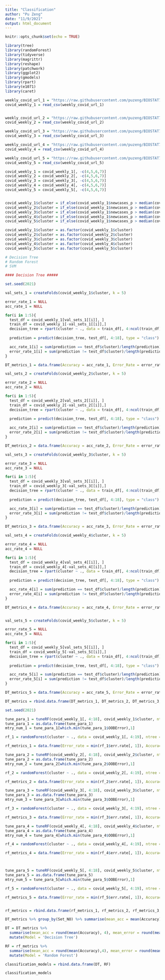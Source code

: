 ```yaml
---
title: "Classification"
author: "Pu Zeng"
date: "11/9/2021"
output: html_document
---
```


```r
knitr::opts_chunk$set(echo = TRUE)
```

```r
library(tree)
library(randomForest)
library(tidyverse)
library(magrittr)
library(reshape)
library(patchwork)
library(ggplot2)
library(gmodels)
library(rpart)
library(e1071)
library(caret)
```

```r
weekly_covid_url_1 = "https://raw.githubusercontent.com/puzeng/BIOSTAT707_Course_Project/main/COVID_Complete/covid_1.csv"
covid_weekly_1 = read_csv(weekly_covid_url_1)


weekly_covid_url_2 = "https://raw.githubusercontent.com/puzeng/BIOSTAT707_Course_Project/main/COVID_Complete/covid_2.csv"
covid_weekly_2 = read_csv(weekly_covid_url_2)

weekly_covid_url_3 = "https://raw.githubusercontent.com/puzeng/BIOSTAT707_Course_Project/main/COVID_Complete/covid_3.csv"
covid_weekly_3 = read_csv(weekly_covid_url_3)

weekly_covid_url_4 = "https://raw.githubusercontent.com/puzeng/BIOSTAT707_Course_Project/main/COVID_Complete/covid_4.csv"
covid_weekly_4 = read_csv(weekly_covid_url_4)

weekly_covid_url_5 = "https://raw.githubusercontent.com/puzeng/BIOSTAT707_Course_Project/main/COVID_Complete/covid_5.csv"
covid_weekly_5 = read_csv(weekly_covid_url_5)

```

```r

covid_weekly_1 = covid_weekly_1[, -c(4,5,6,7)]
covid_weekly_2 = covid_weekly_2[, -c(4,5,6,7)]
covid_weekly_3 = covid_weekly_3[, -c(4,5,6,7)]
covid_weekly_4 = covid_weekly_4[, -c(4,5,6,7)]
covid_weekly_5 = covid_weekly_5[, -c(4,5,6,7)]


covid_weekly_1$cluster = if_else(covid_weekly_1$newcases_p > median(covid_weekly_1$newcases_p, na.rm = TRUE), 1, 0)
covid_weekly_2$cluster = if_else(covid_weekly_1$newcases_p > median(covid_weekly_2$newcases_p, na.rm = TRUE), 1, 0)
covid_weekly_3$cluster = if_else(covid_weekly_1$newcases_p > median(covid_weekly_3$newcases_p, na.rm = TRUE), 1, 0)
covid_weekly_4$cluster = if_else(covid_weekly_1$newcases_p > median(covid_weekly_4$newcases_p, na.rm = TRUE), 1, 0)
covid_weekly_5$cluster = if_else(covid_weekly_1$newcases_p > median(covid_weekly_5$newcases_p, na.rm = TRUE), 1, 0)

covid_weekly_1$cluster = as.factor(covid_weekly_1$cluster)
covid_weekly_2$cluster = as.factor(covid_weekly_2$cluster)
covid_weekly_3$cluster = as.factor(covid_weekly_3$cluster)
covid_weekly_4$cluster = as.factor(covid_weekly_4$cluster)
covid_weekly_5$cluster = as.factor(covid_weekly_5$cluster)
```

```r
# Decision Tree
# Random Forest
# SVM

#### Decision Tree #####

set.seed(2021)

val_sets_1 = createFolds(covid_weekly_1$cluster, k = 5)

error_rate_1 = NULL
acc_rate_1 = NULL

for(i in 1:5){
  test_df = covid_weekly_1[val_sets_1[[i]], ]
  train_df = covid_weekly_1[-val_sets_1[[i]],]
  decision_tree = rpart(cluster ~ ., data = train_df[, 4:ncol(train_df)], control = rpart.control(cp = 0))
  
  prediction = predict(decision_tree, test_df[, 4:18], type = "class")

  acc_rate_1[i] = sum(prediction == test_df$cluster)/length(prediction)
  error_rate_1[i] = sum(prediction != test_df$cluster)/length(prediction)
}

DT_metrics_1 = data.frame(Accuracy = acc_rate_1, Error_Rate = error_rate_1, Fold_num  = 1:5, Set_NO = 1)

val_sets_2 = createFolds(covid_weekly_2$cluster, k = 5)

error_rate_2 = NULL
acc_rate_2 = NULL

for(i in 1:5){
  test_df = covid_weekly_2[val_sets_2[[i]], ]
  train_df = covid_weekly_2[-val_sets_2[[i]],]
  decision_tree = rpart(cluster ~ ., data = train_df[, 4:ncol(train_df)], control = rpart.control(cp = 0))
  
  prediction = predict(decision_tree, test_df[, 4:18], type = "class")

  acc_rate_2[i] = sum(prediction == test_df$cluster)/length(prediction)
  error_rate_2[i] = sum(prediction != test_df$cluster)/length(prediction)
}

DT_metrics_2 = data.frame(Accuracy = acc_rate_2, Error_Rate = error_rate_2, Fold_num  = 1:5, Set_NO = 2)

val_sets_3 = createFolds(covid_weekly_3$cluster, k = 5)

error_rate_3 = NULL
acc_rate_3 = NULL

for(i in 1:5){
  test_df = covid_weekly_3[val_sets_3[[i]], ]
  train_df = covid_weekly_3[-val_sets_3[[i]],]
  decision_tree = rpart(cluster ~ ., data = train_df[, 4:ncol(train_df)], control = rpart.control(cp = 0))
  
  prediction = predict(decision_tree, test_df[, 4:18], type = "class")

  acc_rate_3[i] = sum(prediction == test_df$cluster)/length(prediction)
  error_rate_3[i] = sum(prediction != test_df$cluster)/length(prediction)
}

DT_metrics_3 = data.frame(Accuracy = acc_rate_3, Error_Rate = error_rate_3, Fold_num  = 1:5, Set_NO = 3)

val_sets_4 = createFolds(covid_weekly_4$cluster, k = 5)

error_rate_4 = NULL
acc_rate_4 = NULL

for(i in 1:5){
  test_df = covid_weekly_4[val_sets_4[[i]], ]
  train_df = covid_weekly_4[-val_sets_4[[i]],]
  decision_tree = rpart(cluster ~ ., data = train_df[, 4:ncol(train_df)], control = rpart.control(cp = 0))
  
  prediction = predict(decision_tree, test_df[, 4:18], type = "class")

  acc_rate_4[i] = sum(prediction == test_df$cluster)/length(prediction)
  error_rate_4[i] = sum(prediction != test_df$cluster)/length(prediction)
}

DT_metrics_4 = data.frame(Accuracy = acc_rate_4, Error_Rate = error_rate_4, Fold_num  = 1:5, Set_NO = 4)


val_sets_5 = createFolds(covid_weekly_5$cluster, k = 5)

error_rate_5 = NULL
acc_rate_5 = NULL

for(i in 1:5){
  test_df = covid_weekly_5[val_sets_5[[i]], ]
  train_df = covid_weekly_5[-val_sets_5[[i]],]
  decision_tree = rpart(cluster ~ ., data = train_df[, 4:ncol(train_df)], control = rpart.control(cp = 0))
  
  prediction = predict(decision_tree, test_df[, 4:18], type = "class")

  acc_rate_5[i] = sum(prediction == test_df$cluster)/length(prediction)
  error_rate_5[i] = sum(prediction != test_df$cluster)/length(prediction)
}

DT_metrics_5 = data.frame(Accuracy = acc_rate_5, Error_Rate = error_rate_5, Fold_num  = 1:5, Set_NO = 5)

DT_metrics = rbind.data.frame(DT_metrics_1, DT_metrics_2, DT_metrics_3, DT_metrics_4, DT_metrics_5)
```


```r
set.seed(2021)

tune_para_1 = tuneRF(covid_weekly_1[, 4:18], covid_weekly_1$cluster, ntreeTry = 100, improve = 0.05)
tune_para_1 = as.data.frame(tune_para_1)
mtry_num_1 = tune_para_1[which.min(tune_para_1$OOBError),1]

rf_1 = randomForest(cluster ~ ., data = covid_weekly_1[, 4:19], ntree = 100, mtry = mtry_num_1, importance = TRUE)

rf_metrics_1 = data.frame(Error_rate = min(rf_1$err.rate[, 1]), Accuracy = 1-min(rf_1$err.rate[, 1]), Set_NO = 1)

tune_para_2 = tuneRF(covid_weekly_2[, 4:18], covid_weekly_2$cluster, ntreeTry = 100, improve = 0.05)
tune_para_2 = as.data.frame(tune_para_2)
mtry_num_2 = tune_para_2[which.min(tune_para_2$OOBError),1]

rf_2 = randomForest(cluster ~ ., data = covid_weekly_2[, 4:19], ntree = 100, mtry = mtry_num_2, importance = TRUE)

rf_metrics_2 = data.frame(Error_rate = min(rf_2$err.rate[, 1]), Accuracy = 1-min(rf_2$err.rate[, 1]), Set_NO = 2)

tune_para_3 = tuneRF(covid_weekly_3[, 4:18], covid_weekly_3$cluster, ntreeTry = 100, improve = 0.05)
tune_para_3 = as.data.frame(tune_para_3)
mtry_num_3 = tune_para_3[which.min(tune_para_3$OOBError),1]

rf_3 = randomForest(cluster ~ ., data = covid_weekly_3[, 4:19], ntree = 100, mtry = mtry_num_3, importance = TRUE)

rf_metrics_3 = data.frame(Error_rate = min(rf_3$err.rate[, 1]), Accuracy = 1-min(rf_3$err.rate[, 1]), Set_NO = 3)

tune_para_4 = tuneRF(covid_weekly_4[, 4:18], covid_weekly_4$cluster, ntreeTry = 100, improve = 0.05)
tune_para_4 = as.data.frame(tune_para_4)
mtry_num_4 = tune_para_4[which.min(tune_para_4$OOBError),1]

rf_4 = randomForest(cluster ~ ., data = covid_weekly_4[, 4:19], ntree = 100, mtry = mtry_num_4, importance = TRUE)

rf_metrics_4 = data.frame(Error_rate = min(rf_4$err.rate[, 1]), Accuracy = 1-min(rf_4$err.rate[, 1]), Set_NO = 4)



tune_para_5 = tuneRF(covid_weekly_5[, 4:18], covid_weekly_5$cluster, ntreeTry = 100, improve = 0.05)
tune_para_5 = as.data.frame(tune_para_5)
mtry_num_5 = tune_para_5[which.min(tune_para_5$OOBError),1]

rf_5 = randomForest(cluster ~ ., data = covid_weekly_5[, 4:19], ntree = 100, mtry = mtry_num_5, importance = TRUE)

rf_metrics_5 = data.frame(Error_rate = min(rf_5$err.rate[, 1]), Accuracy = 1-min(rf_5$err.rate[, 1]), Set_NO = 5)


rf_metrics = rbind.data.frame(rf_metrics_1, rf_metrics_2, rf_metrics_3, rf_metrics_4, rf_metrics_5)

```
 
```r
DT_metrics %>% group_by(Set_NO) %>% summarise(mean_acc = mean(Accuracy), mean_error = mean(Error_Rate))

DT = DT_metrics %>% 
  summarise(mean_acc = round(mean(Accuracy), 4), mean_error = round(mean(Error_Rate), 4)) %>% 
  mutate(Model = 'Decision Tree')

RF = rf_metrics %>% 
  summarise(mean_acc = round(mean(Accuracy),4), mean_error = round(mean(Error_rate), 4)) %>% 
  mutate(Model = 'Random Forest')

classification_models = rbind.data.frame(DT, RF)

classification_models
```

